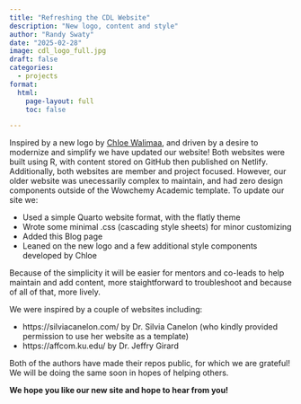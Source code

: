 ```yaml
---
title: "Refreshing the CDL Website"
description: "New logo, content and style"
author: "Randy Swaty"
date: "2025-02-28"
image: cdl_logo_full.jpg
draft: false
categories:
  - projects
format:
  html:
    page-layout: full
    toc: false

---
```



Inspired by a new logo by [Chloe Walimaa](conservation-data-lab/website), and driven by a desire to modernize and simplify we have updated our website!  Both websites were built using R, with content stored on GitHub then published on Netlify.  Additionally, both websites are member and project focused.  However, our older website was unecessarily complex to maintain, and had zero design components outside of the Wowchemy Academic template.  To update our site we:

* Used a simple Quarto website format, with the flatly theme
* Wrote some minimal .css (cascading style sheets) for minor customizing
* Added this Blog page
* Leaned on the new logo and a few additional style components developed by Chloe

Because of the simplicity it will be easier for mentors and co-leads to help maintain and add content, more staightforward to troubleshoot and because of all of that, more lively.

We were inspired by a couple of websites including:

* https://silviacanelon.com/ by Dr. Silvia Canelon (who kindly provided permission to use her website as a template)
* https://affcom.ku.edu/ by Dr. Jeffry Girard

Both of the authors have made their repos public, for which we are grateful!  We will be doing the same soon in hopes of helping others.

**We hope you like our new site and hope to hear from you!**


